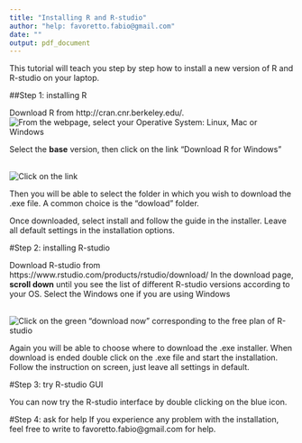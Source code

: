 ```yaml
---
title: "Installing R and R-studio"
author: "help: favoretto.fabio@gmail.com"
date: ""
output: pdf_document
---
```



This tutorial will teach you step by step how to install a new version of R and R-studio on your laptop. 


##Step 1: installing R

Download R from http://cran.cnr.berkeley.edu/.
\
![From the webpage, select your Operative System: Linux, Mac or Windows](figs/tutorials/Download-R.png)
\

Select the **base** version, then click on the link "Download R for Windows"

\
![Click on the link](figs/tutorials/Download-R2.png)
\

Then you will be able to select the folder in which you wish to download the .exe file. A common choice is the "dowload" folder. 

Once downloaded, select install and follow the guide in the installer. Leave all default settings in the installation options.



#Step 2: installing R-studio

Download R-studio from https://www.rstudio.com/products/rstudio/download/
In the download page, **scroll down** until you see the list of different R-studio versions according to your OS. 
Select the Windows one if you are using Windows


\
![Click on the green "download now" corresponding to the free plan of R-studio](figs/tutorials/Free.png)
\

Again you will be able to choose where to download the .exe installer.
When download is ended double click on the .exe file and start the installation. 
Follow the instruction on screen, just leave all settings in default. 


#Step 3: try R-studio GUI

You can now try the R-studio interface by double clicking on the blue icon. 


#Step 4: ask for help
If you experience any problem with the installation, feel free to write to favoretto.fabio@gmail.com for help. 


